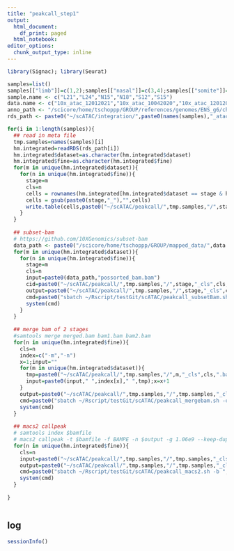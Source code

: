 ```yaml
---
title: "peakcall_step1"
output: 
  html_document:
    df_print: paged
  html_notebook:
editor_options:
  chunk_output_type: inline
--- 
```


```r
library(Signac); library(Seurat)

```

```r
samples=list()
samples[["limb"]]=c(1,2);samples[["nasal"]]=c(3,4);samples[["somite"]]=c(5,6)
sample.name <- c("L21","L24","N15","N18","S12","S15")
data.name <- c("10x_atac_12012021","10x_atac_10042020","10x_atac_12012021","10x_atac_10042020","10x_atac_12012021","10x_atac_12012021")
anno_path <- "/scicore/home/tschoppp/GROUP/references/genomes/ENS_g6/chicken_Gg6_atac_pre/"
rds_path <- paste0("~/scATAC/integration/",paste0(names(samples),"_atac_integrated010721_meta.rds"))

```

```r
for(i in 1:length(samples)){
  ## read in meta file
  tmp.samples=names(samples)[i]
  hm.integrated=readRDS(rds_path[i])
  hm.integrated$dataset=as.character(hm.integrated$dataset)
  hm.integrated$fine=as.character(hm.integrated$fine)
  for(m in unique(hm.integrated$dataset)){
    for(n in unique(hm.integrated$fine)){
      stage=m
      cls=n
      cells = rownames(hm.integrated[hm.integrated$dataset == stage & hm.integrated$fine == cls,])
      cells = gsub(paste0(stage,"_"),"",cells)
      write.table(cells,paste0("~/scATAC/peakcall/",tmp.samples,"/",stage,"_cls",cls,".txt"),col.names = F,row.names = F,quote = F)
    }
  }
  
  ## subset-bam
  # https://github.com/10XGenomics/subset-bam
  data_path <- paste0("/scicore/home/tschoppp/GROUP/mapped_data/",data.name[i],"/",sample.name[i],"/outs/")
  for(m in unique(hm.integrated$dataset)){
    for(n in unique(hm.integrated$fine)){
      stage=m
      cls=n
      input=paste0(data_path,"possorted_bam.bam")
      cid=paste0("~/scATAC/peakcall/",tmp.samples,"/",stage,"_cls",cls,".txt");print(paste0("run with: ",cid))
      output=paste0("~/scATAC/peakcall/",tmp.samples,"/",stage,"_cls",cls,".bam")
      cmd=paste0("sbatch ~/Rscript/testGit/scATAC/peakcall_subsetBam.sh -b ",input," -c ",cid," -o ",output)
      system(cmd)
    }
  }
  
  ## merge bam of 2 stages
  #samtools merge merged.bam bam1.bam bam2.bam
  for(n in unique(hm.integrated$fine)){
    cls=n
    index=c("-m","-n")
    x=1;input=""
    for(m in unique(hm.integrated$dataset)){
      tmp=paste0("~/scATAC/peakcall/",tmp.samples,"/",m,"_cls",cls,".bam")
      input=paste0(input," ",index[x]," ",tmp);x=x+1
    }
    output=paste0("~/scATAC/peakcall/",tmp.samples,"/",tmp.samples,"_cls",cls,".bam")
    cmd=paste0("sbatch ~/Rscript/testGit/scATAC/peakcall_mergebam.sh -o ",output,input)
    system(cmd)
  }
  
  ## macs2 callpeak
  # samtools index $bamfile
  # macs2 callpeak -t $bamfile -f BAMPE -n $output -g 1.06e9 --keep-dup all --nomodel --shift 100 --extsize 200 --call-summits
  for(n in unique(hm.integrated$fine)){
    cls=n
    input=paste0("~/scATAC/peakcall/",tmp.samples,"/",tmp.samples,"_cls",cls,".bam");print(paste0("run with: ",input))
    output=paste0("~/scATAC/peakcall/",tmp.samples,"/",tmp.samples,"_cls",cls,".peak")
    cmd=paste0("sbatch ~/Rscript/testGit/scATAC/peakcall_macs2.sh -b ",input," -o ",output)
    system(cmd)
  }
  
}
```

```r

```

## log

```r
sessionInfo()
```
